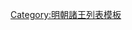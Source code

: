 {{ming|title=明朝峽江國諸王|ed=峽江國|head=[[萬曆]]三十年（[[1602年]]）封。|
{{ming/title}}
{{ming/list|峽江王|[[朱常湡]]|朱翊鈏、庶十六子|[[1602年]]—[[1614年]]|萬曆三十年封。四十二年薨。}}
{{ming/list|峽江王|[[峽江王 (明朝第二任)|朱由？]]|朱常湡、子|？年—[[1644年]]|不知何年襲封。國亡不知所終。}}
}}<noinclude>
[[Category:明朝諸王列表模板]]
</noinclude>